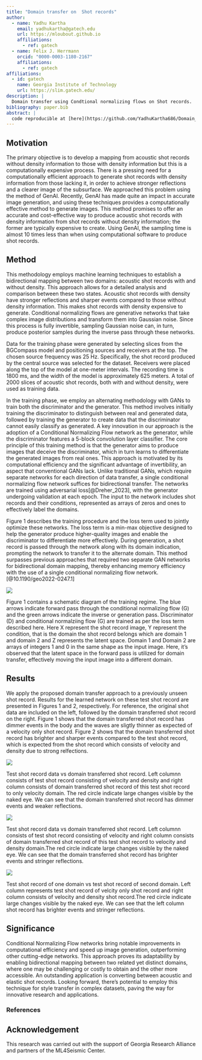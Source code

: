 ```yaml
---
title: "Domain transfer on  Shot records"
author:
  - name: Yadhu Kartha
    email: yadhukartha@gatech.edu
    url: https://mloubout.github.io
    affiliations:
      - ref: gatech
  - name: Felix J. Herrmann
    orcid: "0000-0003-1180-2167"
    affiliations:
      - ref: gatech
affiliations:
  - id: gatech
    name: Georgia Institute of Technology
    url: https://slim.gatech.edu/
description: | 
  Domain transfer using Condtional normalizing flows on Shot records.
bibliography: paper.bib
abstract: |
  code reproducible at [here](https://github.com/YadhuKartha686/Domain_transfer/blob/main/scripts/DTwithCNF.jl)
---
```


::: hidden
$$
    \newcommand{\pluseq}{\mathrel{+}=}
$$
:::

## Motivation

The primary objective is to develop a mapping from acoustic shot records without density information to those with density information but this is a computationally expensive process. There is a pressing need for a computationally efficient approach to generate shot records with density information from those lacking it, in order to achieve stronger reflections and a clearer image of the subsurface. We approached this problem using the method of GenAI. Recently, GenAI has made quite an impact in accurate image generation, and using these techniques provides a computationally effective method to generate images. This method promises to offer an accurate and cost-effective way to produce acoustic shot records with density information from shot records without density information; the former are typically expensive to create. Using GenAI, the sampling time is almost 10 times less than when using computational software to produce shot records.

## Method

This methodology employs machine learning techniques to establish a bidirectional mapping between two domains: acoustic shot records with and without density. This approach allows for a detailed analysis and comparison between these two states. Acoustic shot records with density have stronger reflections and sharper events compared to those without density information. This makes shot records with density expensive to generate. Conditional normalizing flows are generative networks that take complex image distributions and transform them into Gaussian noise. Since this process is fully invertible, sampling Gaussian noise can, in turn, produce posterior samples during the inverse pass through these networks. 

Data for the training phase were generated by selecting slices from the BGCompass model and positioning sources and receivers at the top. The chosen source frequency was 25 Hz. Specifically, the shot record produced by the central source was selected for the dataset. Receivers were placed along the top of the model at one-meter intervals. The recording time is 1800 ms, and the width of the model is approximately 625 meters. A total of 2000 slices of acoustic shot records, both with and without density, were used as training data.

In the training phase, we employ an alternating methodology with GANs to train both the discriminator and the generator. This method involves initially training the discriminator to distinguish between real and generated data, followed by training the generator to create data that the discriminator cannot easily classify as generated. A key innovation in our approach is the adoption of a Conditional Normalizing Flow network as the generator, while the discriminator features a 5-block convolution layer classifier. The core principle of this training method is that the generator aims to produce images that deceive the discriminator, which in turn learns to differentiate the generated images from real ones. This approach is motivated by its computational efficiency and the significant advantage of invertibility, an aspect that conventional GANs lack. Unlike traditional GANs, which require separate networks for each direction of data transfer, a single conditional normalizing flow network suffices for bidirectional transfer. The networks are trained using adversarial loss[@Dreher_2023], with the generator undergoing validation at each epoch. The input to the network includes shot records and their conditions, represented as arrays of zeros and ones to effectively label the domains. 

Figure 1 describes the training procedure and the loss term used to jointly optimize these networks. The loss term is a min-max objective designed to help the generator produce higher-quality images and enable the discriminator to differentiate more effectively. During generation, a shot record is passed through the network along with its domain indication, prompting the network to transfer it to the alternate domain. This method surpasses previous approaches that required two separate GAN networks for bidirectional domain mapping, thereby enhancing memory efficiency with the use of a single conditional normalizing flow network.[@10.1190/geo2022-0247.1]  

::: {#fig-vdtov }
![](figures/trainingreg.png)

Figure 1 contains a schematic diagram of the training regime. The blue arrows indicate forward pass through the conditional normalizing flow (G) and the green arrows indicate the inverse or generation pass. Discriminator (D) and conditional normalziing flow (G) are trained as per the loss term described here.  Here X represent the shot record image, Y represent the condition, that is the domain the shot record belongs which are domain 1 and domain 2 and Z represents the latent space. Domain 1 and Domain 2 are arrays of integers 1 and 0 in the same shape as the input image. Here, it's observed that the latent space in the forward pass is utilized for domain transfer, effectively moving the input image into a different domain.
:::


## Results

We apply the proposed domain transfer approach to a previously unseen shot record. Results for the learned network on these test shot record are presented in Figures 1 and 2, respectively. For reference, the original shot data are included on the left, followed by the domain transferred shot record on the right. Figure 1 shows that the domain transferred shot record has dimmer events in the body and the waves are sligtly thinner as expected of a velocity only shot record. Figure 2 shows that the domain transferred shot record has brighter and sharper events compared to the test shot record, which is expected from the shot record which consists of velocity and density due to strong relfections.


::: {#fig-vdtov }
![](figures/comparetestveldenandvel.png)

Test shot record data vs domain transferred shot record. Left columnn consists of test shot record consisting of velocity and density and right column consists of domain transferred shot record of this test shot record to only velocity domain. The red circle indicate large changes visible by the naked eye. We can see that the domain transferred shot record has dimmer events and weaker reflections.
:::

::: {#fig-vtovd }
![](figures/comparetestvelandvelden.png)

Test shot record data vs domain transferred shot record. Left columnn consists of test shot record consisting of velocity and right column consists of domain transferred shot record of this test shot record to velocity and density domain.The red circle indicate large changes visible by the naked eye. We can see that the domain transferred shot record has brighter events and stringer reflections.
:::

::: {#fig-test }
![](figures/testdatacomp.png)

Test shot record of one domain vs test shot record of second domain. Left column represents test shot record of velcity only shot record and right column consists of velocity and density shot record.The red circle indicate large changes visible by the naked eye. We can see that the left column shot record has brighter events and stringer reflections.
::: 


## Significance

Conditional Normalizing Flow networks bring notable improvements in computational efficiency and speed up image generation, outperforming other cutting-edge networks. This approach proves its adaptability by enabling bidirectional mapping between two related yet distinct domains, where one may be challenging or costly to obtain and the other more accessible. An outstanding application is converting between acoustic and elastic shot records. Looking forward, there's potential to employ this technique for style transfer in complex datasets, paving the way for innovative research and applications.

### References

::: {#refs}
:::

## Acknowledgement {.appendix}

This research was carried out with the support of Georgia Research Alliance and partners of the ML4Seismic Center.

